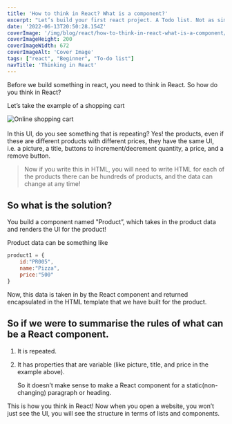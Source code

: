 ```yaml
---
title: 'How to think in React? What is a component?'
excerpt: "Let’s build your first react project. A Todo list. Not as simple as “Hello world” and not as complex as an e-commerce app. This simple blog will help you get started with React.js. "
date: '2022-06-13T20:50:28.154Z'
coverImage: '/img/blog/react/how-to-think-in-react-what-is-a-component/hero.png'
coverImageHeight: 200
coverImageWidth: 672
coverImageAlt: 'Cover Image'
tags: ["react", "Beginner", "To-do list"]
navTitle: 'Thinking in React'
---
```


Before we build something in react, you need to think in React.
So how do you think in React?

Let’s take the example of a shopping cart

<div className="imgContainer" style={{position:"relative", width:"100%", height:"28rem"}}>
    <Image src="/img/blog/react/how-to-think-in-react-what-is-a-component/shopping-cart.jpg" alt="Online shopping cart" caption="Golden shopping cart" objectFit="contain" layout="fill"/>
</div>
<br/>
In this UI, do you see something that is repeating?
Yes! the products, even if these are different products with different prices, they have the same UI, <br/>
i.e. a picture, a title, buttons to increment/decrement quantity, a price, and a remove button.

<blockquote>
    Now if you write this in HTML, you will need to write HTML for each of the products there can be hundreds of products, and the data can change at any time!
</blockquote>

## So what is the solution?
You build a component named "Product”, which takes in the product data and renders the UI for the product!

Product data can be something like 

```jsx
product1 = {
	id:"PR005",
	name:"Pizza",
	price:"500"
}
```

Now, this data is taken in by the React component and returned encapsulated in the HTML template that we have built for the product.

## So if we were to summarise the rules of what can be a React component.

1. It is repeated.
2. It has properties that are variable (like picture, title, and price in the example above).
    
    So it doesn’t make sense to make a React component for a static(non-changing) paragraph or heading.
    

This is how you think in React! Now when you open a website, you won’t just see the UI, you will see the structure in terms of lists and components.